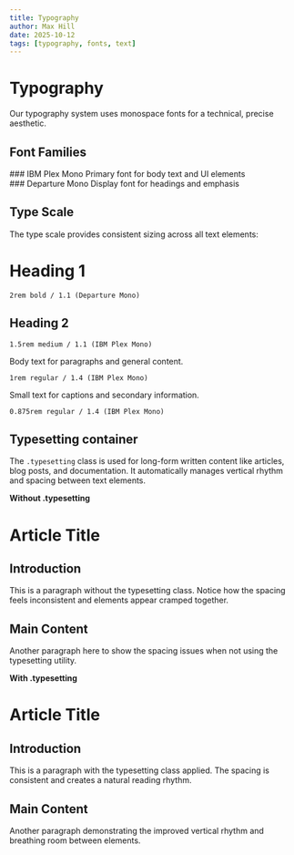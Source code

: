```yaml
---
title: Typography
author: Max Hill
date: 2025-10-12
tags: [typography, fonts, text]
---
```



# Typography

Our typography system uses monospace fonts for a technical, precise aesthetic.

## Font Families

<div class="box" data-width="breakout">
  ### IBM Plex Mono 
  Primary font for body text and UI elements
  <FontFamilyDisplay />
</div>

<div class="box" data-width="breakout">
  ### Departure Mono 
  Display font for headings and emphasis
  <FontFamilyDisplay class="ff-display" weights={["Regular", "Bold"]} />
</div>

## Type Scale

The type scale provides consistent sizing across all text elements:

<div
  class="box stack2"
  data-variant="surface"
  data-width="breakout"
  data-gap="5"
>
  <div>
    <h1>Heading 1</h1>
    <code>2rem bold / 1.1 (Departure Mono)</code>
  </div>
  <div>
    <h2>Heading 2</h2>
    <code>1.5rem medium / 1.1 (IBM Plex Mono)</code>
  </div>
  <div>
    <p>Body text for paragraphs and general content.</p>
    <code>1rem regular / 1.4 (IBM Plex Mono)</code>
  </div>
  <div>
    <p class="text-small">Small text for captions and secondary information.</p>
    <code>0.875rem regular / 1.4 (IBM Plex Mono)</code>
  </div>
</div>

## Typesetting container

The `.typesetting` class is used for long-form written content like articles, blog posts, and documentation. It automatically manages vertical rhythm and spacing between text elements.

**Without .typesetting**
<div class="box" data-variant="surface">
  <h1>Article Title</h1>
  <h2>Introduction</h2>
  <p>
    This is a paragraph without the typesetting class. Notice how the
    spacing feels inconsistent and elements appear cramped together.
  </p>
  <h2>Main Content</h2>
  <p>
    Another paragraph here to show the spacing issues when not using the
    typesetting utility.
  </p>
</div>
<div>

**With .typesetting**

<div class="box typesetting" data-variant="surface" data-width="breakout">
  <h1>Article Title</h1>
  <h2>Introduction</h2>
  <p>
    This is a paragraph with the typesetting class applied. The spacing is
    consistent and creates a natural reading rhythm.
  </p>
  <h2>Main Content</h2>
  <p>
    Another paragraph demonstrating the improved vertical rhythm and
    breathing room between elements.
  </p>
</div>
</div>


